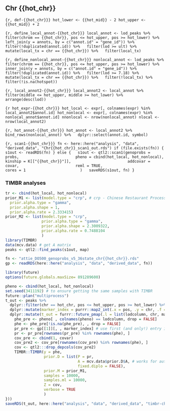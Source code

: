 ## Chr {{hot_chr}}


```{r, def-{{hot_chr}}}
hot_lower <- {{hot_mid}} - 2
hot_upper <- {{hot_mid}} + 2
```




```{r, define_local_annot-{{hot_chr}}}
local_annot <- lod_peaks %>%
  filter(chrom == {{hot_chr}}, pos <= hot_upper, pos >= hot_lower) %>%
  left_join(y = annots, by = c("annot.id" = "gene_id")) %>%
  filter(!duplicated(annot.id)) %>%
  filter(lod >= ult) %>%
  mutate(local_tx = chr == {{hot_chr}}) %>%
  filter(local_tx)
```


```{r, define_nonlocal_annot-{{hot_chr}}}
nonlocal_annot <- lod_peaks %>%
  filter(chrom == {{hot_chr}}, pos <= hot_upper, pos >= hot_lower) %>%
  inner_join(y = annots, by = c("annot.id" = "gene_id")) %>%
  filter(!duplicated(annot.id)) %>%
  filter(lod >= 7.18) %>%
  mutate(local_tx = chr == {{hot_chr}}) %>%
  filter(!local_tx) %>%
  filter(!is.na(hotspot))
```



```{r, local_annot2-{{hot_chr}}}
local_annot2 <- local_annot %>%
  filter(middle <= hot_upper, middle >= hot_lower) %>% 
  arrange(desc(lod))
```


```{r hot_expr-{{hot_chr}}}
hot_local <- expr[, colnames(expr) %in% local_annot2$annot.id]
hot_nonlocal <- expr[, colnames(expr) %in% nonlocal_annot$annot.id]
nnonlocal <- nrow(nonlocal_annot)
nlocal <- nrow(local_annot2)
```



```{r, hot_annot-{{hot_chr}}}
hot_annot <- local_annot2 %>%
  bind_rows(nonlocal_annot) %>%
  dplyr::select(annot.id, symbol)
```





```{r, scan1-{{hot_chr}}}
fn <- here::here("analysis", "data", "derived_data", "Chr{{hot_chr}}_scan1_out.rds")
if (file.exists(fn)) {
  s1out <- readRDS(fn)
} else {
  s1out <- qtl2::scan1(genoprobs = probs, 
                       pheno = cbind(hot_local, hot_nonlocal), 
                       kinship = K[["{{hot_chr}}"]], 
                       addcovar = covar, 
                       reml = TRUE, 
                       cores = 1
                       )
  saveRDS(s1out, fn)
}
```


### TIMBR analyses





```r
tr <- cbind(hot_local, hot_nonlocal)
prior_M1 <- list(model.type = "crp", # crp - Chinese Restaurant Process
  prior.alpha.type = "gamma",
  prior.alpha.shape = 1,
  prior.alpha.rate = 2.333415)
prior_M2 <- list(model.type = "crp",
                prior.alpha.type = "gamma",
                prior.alpha.shape = 2.3009322,
                prior.alpha.rate = 0.7488104
                )
library(TIMBR)
data(mcv.data) # get A matrix
peaks <- qtl2::find_peaks(s1out, map)
```

```r
fn <- "attie_DO500_genoprobs_v5_36state_chr{{hot_chr}}.rds"
gp <- readRDS(here::here("analysis", "data", "derived_data", fn))
```



```r
library(future)
options(future.globals.maxSize= 891289600)
```

```r
pheno <- cbind(hot_local, hot_nonlocal)
set.seed(3411192) # to ensure getting the same samples with TIMBR
future::plan("multiprocess")
t_out <- peaks %>%
  dplyr::filter(chr == hot_chr, pos <= hot_upper, pos >= hot_lower) %>%
  dplyr::mutate(marker_index = purrr::map2_int(.x = pos, .y = chr, .f = function(x, y) which(map[[y]] == x))) %>%
  dplyr::mutate(t_out = furrr::future_pmap(.l = list(lodcolumn, chr, marker_index), .f = function(lodcolumn, chr, marker_index){
    phe_pre <- pheno[ , colnames(pheno) == lodcolumn, drop = FALSE]
    phe <- phe_pre[!is.na(phe_pre), , drop = FALSE]
    pr_pre <- gp[[1]][, , marker_index] # use first (and only!) entry in gp
    pr <- pr_pre[rownames(pr_pre) %in% rownames(phe), ]
    cov_pre <- cbind(1, covar)
    cov_pre2 <- cov_pre[rownames(cov_pre) %in% rownames(phe), ]
    cov <- qtl2:::drop_depcols(cov_pre2)
    TIMBR::TIMBR(y = phe, 
                 prior.D = list(P = pr, 
                                A = mcv.data$prior.D$A, # works for autosomes
                                fixed.diplo = FALSE), 
                 prior.M = prior_M1, 
                 samples = 10000, 
                 samples.ml = 10000,
                 Z = cov, 
                 verbose = TRUE
                 )  
}))
saveRDS(t_out, here::here("analysis", "data", "derived_data", "timbr-chr{{hot_chr}}-10ksamples-M1.rds"))
```

















